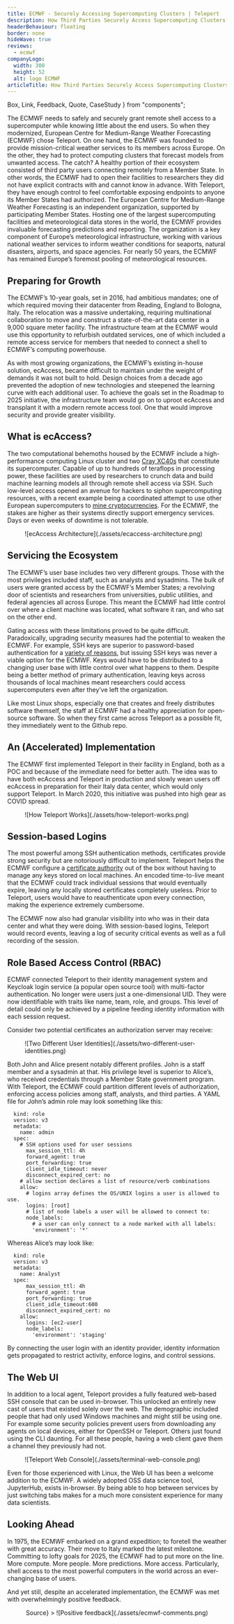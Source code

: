 ```yaml
---
title: ECMWF - Securely Accessing Supercomputing Clusters | Teleport
description: How Third Parties Securely Access Supercomputing Clusters
headerBehaviour: floating
border: none
hideWave: true
reviews:
  - ecmwf
companyLogo:
  width: 300
  height: 52
  alt: logo ECMWF
articleTitle: How Third Parties Securely Access Supercomputing Clusters
---
```


  Box,
  Link,
  Feedback,
  Quote,
  CaseStudy
} from "components";

<CaseStudy subtitle="Customer Case Study" title={meta.articleTitle} companyLogo={meta.companyLogo} poster="./assets/ecmwf.png">
  The ECMWF needs to safely and securely grant remote shell access to a supercomputer while knowing little about the end users. So when they modernized, European Centre for Medium-Range Weather Forecasting (ECMWF) chose Teleport. On one hand, the ECMWF was founded to provide mission-critical weather services to its members across Europe. On the other, they had to protect computing clusters that forecast models from unwanted access. The catch? A healthy portion of their ecosystem consisted of third party users connecting remotely from a Member State. In other words, the ECMWF had to open their facilities to researchers they did not have explicit contracts with and cannot know in advance. With Teleport, they have enough control to feel comfortable exposing endpoints to anyone its Member States had authorized.

  <Quote title="About" linkSrc="https://www.ecmwf.int/" linkTextTitle="ECMWF">
    The European Centre for Medium-Range Weather Forecasting is an independent organization, supported by participating Member States. Hosting one of the largest supercomputing facilities and meteorological data stores in the world, the ECMWF provides invaluable forecasting predictions and reporting. The organization is a key component of Europe’s meteorological infrastructure, working with various national weather services to inform weather conditions for seaports, natural disasters, airports, and space agencies. For nearly 50 years, the ECMWF has remained Europe’s foremost pooling of meteorological resources.
  </Quote>

  ## Preparing for Growth
  The ECMWF’s 10-year goals, set in 2016, had ambitious mandates; one of which required moving their datacenter from Reading, England to Bologna, Italy. The relocation was a massive undertaking, requiring multinational collaboration to move and construct a state-of-the-art data center in a 9,000 square meter facility. The infrastructure team at the ECMWF would use this opportunity to refurbish outdated services, one of which included a remote access service for members that needed to connect a shell to ECMWF’s computing powerhouse.

  As with most growing organizations, the ECMWF’s existing in-house solution, ecAccess, became difficult to maintain under the weight of demands it was not built to hold. Design choices from a decade ago prevented the adoption of new technologies and steepened the learning curve with each additional user. To achieve the goals set in the Roadmap to 2025 initiative, the infrastructure team would go on to uproot ecAccess and transplant it with a modern remote access tool. One that would improve security and provide greater visibility.

  ## What is ecAccess?
  The two computational behemoths housed by the ECMWF include a high-performance computing Linux cluster and two [Cray XC40s](https://en.wikipedia.org/wiki/Cray_XC40) that constitute its supercomputer. Capable of up to hundreds of teraflops in processing power, these facilities are used by researchers to crunch data and build machine learning models all through remote shell access via SSH. Such low-level access opened an avenue for hackers to siphon supercomputing resources, with a recent example being a coordinated attempt to use other European supercomputers to [mine cryptocurrencies](https://www.zdnet.com/article/supercomputers-hacked-across-europe-to-mine-cryptocurrency/). For the ECMWF, the stakes are higher as their systems directly support emergency services. Days or even weeks of downtime is not tolerable.
  <Figure
    width={1208}
    height={372}
    caption="Figure 1: ecAccess Architecture"
  >
    ![ecAccess Architecture](./assets/ecaccess-architecture.png)
  </Figure>

  ## Servicing the Ecosystem
  The ECMWF’s user base includes two very different groups. Those with the most privileges included staff, such as analysts and sysadmins. The bulk of users were granted access by the ECMWF’s Member States; a revolving door of scientists and researchers from universities, public utilities, and federal agencies all across Europe. This meant the ECMWF had little control over where a client machine was located, what software it ran, and who sat on the other end.

  Gating access with these limitations proved to be quite difficult. Paradoxically, upgrading security measures had the potential to weaken the ECMWF. For example, SSH keys are superior to password-based authentication for a [variety of reasons](https://lwn.net/Articles/369703/), but issuing SSH keys was never a viable option for the ECMWF. Keys would have to be distributed to a changing user base with little control over what happens to them. Despite being a better method of primary authentication, leaving keys across thousands of local machines meant researchers could access supercomputers even after they’ve left the organization.

  Like most Linux shops, especially one that creates and freely distributes software themself, the staff at ECMWF had a healthy appreciation for open-source software. So when they first came across Teleport as a possible fit, they immediately went to the Github repo.
  <Feedback reviews={meta.reviews} />

  ## An (Accelerated) Implementation
  The ECMWF first implemented Teleport in their facility in England, both as a POC and because of the immediate need for better auth. The idea was to have both ecAccess and Teleport in production and slowly wean users off ecAccess in preparation for their Italy data center, which would only support Teleport. In March 2020, this initiative was pushed into high gear as COVID spread.
  <Figure
    width={1208}
    height={554}
    caption="Figure 2: How Teleport Works"
  >
    ![How Teleport Works](./assets/how-teleport-works.png)
  </Figure>

  ## Session-based Logins
  The most powerful among SSH authentication methods, certificates provide strong security but are notoriously difficult to implement. Teleport helps the ECMWF configure a [certificate authority](/teleport/how-it-works/certificate-based-authentication-ssh-kubernetes/) out of the box without having to manage any keys stored on local machines. An encoded time-to-live meant that the ECMWF could track individual sessions that would eventually expire, leaving any locally stored certificates completely useless. Prior to Teleport, users would have to reauthenticate upon every connection, making the experience extremely cumbersome.

  The ECMWF now also had granular visibility into who was in their data center and what they were doing. With session-based logins, Teleport would record events, leaving a log of security critical events as well as a full recording of the session.

  ## Role Based Access Control (RBAC)
  ECMWF connected Teleport to their identity management system and Keycloak login service (a popular open source tool) with multi-factor authentication. No longer were users just a one-dimensional UID. They were now identifiable with traits like name, team, role, and groups. This level of detail could only be achieved by a pipeline feeding identity information with each session request.

  Consider two potential certificates an authorization server may receive:
  <Figure
    width={600}
    height={177}
    caption="Figure 3: Two Different User Identities"
    imagePositioning="center"
  >
      ![Two Different User Identities](./assets/two-different-user-identities.png)
  </Figure>

  Both John and Alice present notably different profiles. John is a staff member and a sysadmin at that. His privilege level is superior to Alice’s, who received credentials through a Member State government program. With Teleport, the ECMWF could partition different levels of authorization, enforcing access policies among staff, analysts, and third parties. A YAML file for John’s admin role may look something like this:

  ```
    kind: role
    version: v3
    metadata:
      name: admin
    spec:
      # SSH options used for user sessions
        max_session_ttl: 4h
        forward_agent: true
        port_forwarding: true
        client_idle_timeout: never
        disconnect_expired_cert: no
      # allow section declares a list of resource/verb combinations
      allow:
        # logins array defines the OS/UNIX logins a user is allowed to use.
        logins: [root]
        # list of node labels a user will be allowed to connect to:
        node_labels:
          # a user can only connect to a node marked with all labels:
          'environment': '*'
  ```

  Whereas Alice’s may look like:

  ```
    kind: role
    version: v3
    metadata:
      name: Analyst
    spec:
        max_session_ttl: 4h
        forward_agent: true
        port_forwarding: true
        client_idle_timeout:600
        disconnect_expired_cert: no
      allow:
        logins: [ec2-user]
        node_labels:
          'environment': 'staging'
  ```

  By connecting the user login with an identity provider, identity information gets propagated to restrict activity, enforce logins, and control sessions.

  ## The Web UI
  In addition to a local agent, Teleport provides a fully featured web-based SSH console that can be used in-browser. This unlocked an entirely new cast of users that existed solely over the web. The demographic included people that had only used Windows machines and might still be using one. For example some security policies prevent users from downloading any agents on local devices, either for OpenSSH or Teleport. Others just found using the CLI daunting. For all these people, having a web client gave them a channel they previously had not.
  <Figure
    width={600}
    height={164}
    caption="Figure 4: Teleport Web Console"
    imagePositioning="center"
  >
    ![Teleport Web Console](./assets/terminal-web-console.png)
  </Figure>

  Even for those experienced with Linux, the Web UI has been a welcome addition to the ECMWF. A widely adopted OSS data science tool, JupyterHub, exists in-browser. By being able to hop between services by just switching tabs makes for a much more consistent experience for many data scientists.

  ## Looking Ahead
  In 1975, the ECMWF embarked on a grand expedition; to foretell the weather with great accuracy. Their move to Italy marked the latest milestone. Committing to lofty goals for 2025, the ECMWF had to put more on the line. More compute. More people. More predictions. More access. Particularly, shell access to the most powerful computers in the world across an ever-changing base of users.

  And yet still, despite an accelerated implementation, the ECMWF was met with overwhelmingly positive feedback.
  <Figure
    align="center"
    width={600}
    height={207}
    caption={<Link scheme="site" href="https://confluence.ecmwf.int/display/UDOC/Teleport+SSH+Access">Source</Link>}
  >
    ![Positive feedback](./assets/ecmwf-comments.png)
  </Figure>
</CaseStudy>
